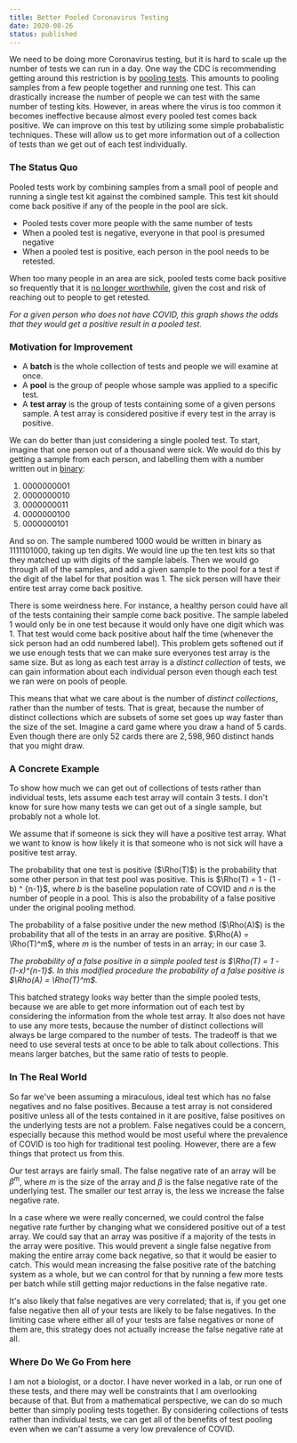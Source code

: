 ```yaml
---
title: Better Pooled Coronavirus Testing
date: 2020-08-26
status: published
---
```



We need to be doing more Coronavirus testing, but it is hard to scale up the number of tests we can run in a day. One way the CDC is recommending getting around this restriction is by [pooling tests](https://www.cdc.gov/coronavirus/2019-ncov/lab/pooling-procedures.html). This amounts to pooling samples from a few people together and running one test. This can drastically increase the number of people we can test with the same number of testing kits. However, in areas where the virus is too common it becomes ineffective because almost every pooled test comes back positive. We can improve on this test by utilizing some simple probabalistic techniques. These will allow us to get more information out of a collection of tests than we get out of each test individually.

### The Status Quo

Pooled tests work by combining samples from a small pool of people and running a single test kit against the combined sample. This test kit should come back positive if any of the people in the pool are sick.

- Pooled tests cover more people with the same number of tests
- When a pooled test is negative, everyone in that pool is presumed negative
- When a pooled test is positive, each person in the pool needs to be retested.

When too many people in an area are sick, pooled tests come back positive so frequently that it is [no longer worthwhile](https://www.nytimes.com/2020/08/18/health/coronavirus-pool-testing.html), given the cost and risk of reaching out to people to get retested.

<div style={{ display: "flex", justifyContent: "center" }}>
  <VegaLite
    spec={{
      description:
        "When more people in the population are sick, pooled tests come back positive far too frequently.",
      width: 400,
      height: 200,
      data: {
        sequence: {
          start: 0,
          stop: 16.1,
          step: 0.1,
          as: "percent",
        },
      },
      transform: [
        {
          calculate: "[5,10,25]",
          as: "pool_size",
        },
        {
          flatten: ["pool_size"],
        },
        {
          calculate:
            "100-pow((100-datum.percent)/100, datum.pool_size-1) * 100",
          as: "ppr",
        },
      ],
      mark: "line",
      encoding: {
        x: {
          field: "percent",
          type: "quantitative",
          title: "Percentage of the Population with COVID",
        },
        y: {
          title: "False Positive Rate",
          field: "ppr",
          type: "quantitative",
        },
        color: {
          title: "Pool Size",
          field: "pool_size",
          type: "nominal",
        },
      },
    }}
  />
</div>

_For a given person who does not have COVID, this graph shows the odds that they would get a positive result in a pooled test._

### Motivation for Improvement

- A **batch** is the whole collection of tests and people we will examine at once.
- A **pool** is the group of people whose sample was applied to a specific test.
- A **test array** is the group of tests containing some of a given persons sample. A test array is considered positive if every test in the array is positive.

We can do better than just considering a single pooled test. To start, imagine that one person out of a thousand were sick. We would do this by getting a sample from each person, and labelling them with a number written out in [binary](https://en.wikipedia.org/wiki/Binary_number#Counting_in_binary):

1. $0000000001$
2. $0000000010$
3. $0000000011$
4. $0000000100$
5. $0000000101$

And so on. The sample numbered 1000 would be written in binary as $1111101000$, taking up ten digits. We would line up the ten test kits so that they matched up with digits of the sample labels. Then we would go through all of the samples, and add a given sample to the pool for a test if the digit of the label for that position was 1. The sick person will have their entire test array come back positive.

There is some weirdness here. For instance, a healthy person could have all of the tests containing their sample come back positive. The sample labeled $1$ would only be in one test because it would only have one digit which was $1$. That test would come back positive about half the time (whenever the sick person had an odd numbered label). This problem gets softened out if we use enough tests that we can make sure everyones test array is the same size. But as long as each test array is a _distinct collection_ of tests, we can gain information about each individual person even though each test we ran were on pools of people.

This means that what we care about is the number of _distinct collections_, rather than the number of tests. That is great, because the number of distinct collections which are subsets of some set goes up way faster than the size of the set. Imagine a card game where you draw a hand of 5 cards. Even though there are only $52$ cards there are $2,598,960$ distinct hands that you might draw.

### A Concrete Example

To show how much we can get out of collections of tests rather than individual tests, lets assume each test array will contain 3 tests. I don't know for sure how many tests we can get out of a single sample, but probably not a whole lot.

We assume that if someone is sick they will have a positive test array. What we want to know is how likely it is that someone who is not sick will have a positive test array.

The probability that one test is positive ($\Rho(T)$) is the probability that some other person in that test pool was positive. This is $\Rho(T) = 1 - (1 - b) ^ {n-1}$, where $b$ is the baseline population rate of COVID and $n$ is the number of people in a pool. This is also the probability of a false positive under the original pooling method.

The probability of a false positive under the new method ($\Rho(A)$) is the probability that all of the tests in an array are positive. $\Rho(A) = \Rho(T)^m$, where $m$ is the number of tests in an array; in our case 3.

<div style={{ display: "flex", justifyContent: "center" }}>
  <VegaLite
    spec={{
      $schema: "https://vega.github.io/schema/vega-lite/v4.json",
      description:
        "The false positive rate of the improved testing is significantly lower than with simply pooled tests.",
      data: {
        sequence: { start: 0, stop: 16.1, step: 0.1, as: "percent" },
      },
      transform: [
        { calculate: "[5,10,25]", as: "pool_size" },
        { flatten: ["pool_size"] },
        { calculate: "3", as: "array_size" },
        {
          calculate:
            "100-pow((100-datum.percent)/100, datum.pool_size - 1) * 100",
          as: "P(T)",
        },
        {
          calculate: "(pow(datum['P(T)'] / 100, datum.array_size))*100",
          as: "P(A)",
        },
      ],
      hconcat: [
        {
          mark: "line",
          encoding: {
            x: {
              field: "percent",
              type: "quantitative",
              title: "Percentage of the Population with COVID",
            },
            y: {
              field: "P(T)",
              type: "quantitative",
            },
            color: {
              field: "pool_size",
              title: "Pool Size",
              type: "nominal",
            },
          },
        },
        {
          mark: "line",
          encoding: {
            x: {
              field: "percent",
              type: "quantitative",
              title: "Percentage of the Population with COVID"
            },
            y: {
              field: "P(A)",
              type: "quantitative",
            },
            color: {
              field: "pool_size",
              title: "Pool Size",
              type: "nominal",
            },
          },
        },
      ],
    }}
  />
</div>

_The probability of a false positive in a simple pooled test is $\Rho(T) = 1 - (1-x)^{n-1}$. In this modified procedure the probability of a false positive is $\Rho(A) = \Rho(T)^m$._

This batched strategy looks way better than the simple pooled tests, because we are able to get more information out of each test by considering the information from the whole test array. It also does not have to use any more tests, because the number of distinct collections will always be large compared to the number of tests. The tradeoff is that we need to use several tests at once to be able to talk about collections. This means larger batches, but the same ratio of tests to people.

### In The Real World

So far we've been assuming a miraculous, ideal test which has no false negatives and no false positives. Because a test array is not considered positive unless all of the tests contained in it are positive, false positives on the underlying tests are not a problem. False negatives could be a concern, especially because this method would be most useful where the prevalence of COVID is too high for traditional test pooling. However, there are a few things that protect us from this.

Our test arrays are fairly small. The false negative rate of an array will be $\beta^m$, where $m$ is the size of the array and $\beta$ is the false negative rate of the underlying test. The smaller our test array is, the less we increase the false negative rate.

In a case where we were really concerned, we could control the false negative rate further by changing what we considered positive out of a test array. We could say that an array was positive if a majority of the tests in the array were positive. This would prevent a single false negative from making the entire array come back negative, so that it would be easier to catch. This would mean increasing the false positive rate of the batching system as a whole, but we can control for that by running a few more tests per batch while still getting major reductions in the false negative rate.

It's also likely that false negatives are very correlated; that is, if you get one false negative then all of your tests are likely to be false negatives. In the limiting case where either all of your tests are false negatives or none of them are, this strategy does not actually increase the false negative rate at all.

### Where Do We Go From here

I am not a biologist, or a doctor. I have never worked in a lab, or run one of these tests, and there may well be constraints that I am overlooking because of that. But from a mathematical perspective, we can do so much better than simply pooling tests together. By considering collections of tests rather than individual tests, we can get all of the benefits of test pooling even when we can't assume a very low prevalence of COVID.